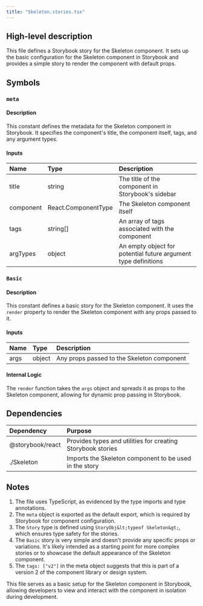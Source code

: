 ```yaml
---
title: "Skeleton.stories.tsx"
---
```


## High-level description
This file defines a Storybook story for the Skeleton component. It sets up the basic configuration for the Skeleton component in Storybook and provides a simple story to render the component with default props.

## Symbols

### `meta`
#### Description
This constant defines the metadata for the Skeleton component in Storybook. It specifies the component's title, the component itself, tags, and any argument types.

#### Inputs
| Name | Type | Description |
|:-----|:-----|:------------|
| title | string | The title of the component in Storybook's sidebar |
| component | React.ComponentType | The Skeleton component itself |
| tags | string[] | An array of tags associated with the component |
| argTypes | object | An empty object for potential future argument type definitions |

### `Basic`
#### Description
This constant defines a basic story for the Skeleton component. It uses the `render` property to render the Skeleton component with any props passed to it.

#### Inputs
| Name | Type | Description |
|:-----|:-----|:------------|
| args | object | Any props passed to the Skeleton component |

#### Internal Logic
The `render` function takes the `args` object and spreads it as props to the Skeleton component, allowing for dynamic prop passing in Storybook.

## Dependencies
| Dependency | Purpose |
|:-----------|:--------|
| @storybook/react | Provides types and utilities for creating Storybook stories |
| ./Skeleton | Imports the Skeleton component to be used in the story |

## Notes
1. The file uses TypeScript, as evidenced by the type imports and type annotations.
2. The `meta` object is exported as the default export, which is required by Storybook for component configuration.
3. The `Story` type is defined using `StoryObj&lt;typeof Skeleton&gt;`, which ensures type safety for the stories.
4. The `Basic` story is very simple and doesn't provide any specific props or variations. It's likely intended as a starting point for more complex stories or to showcase the default appearance of the Skeleton component.
5. The `tags: ["v2"]` in the meta object suggests that this is part of a version 2 of the component library or design system.

This file serves as a basic setup for the Skeleton component in Storybook, allowing developers to view and interact with the component in isolation during development.